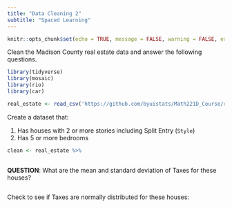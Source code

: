 ```yaml
---
title: "Data Cleaning 2"
subtitle: "Spaced Learning"
---
```

```r
knitr::opts_chunk$set(echo = TRUE, message = FALSE, warning = FALSE, error = TRUE)
```


Clean the Madison County real estate data and answer the following questions.  

```r
library(tidyverse)
library(mosaic)
library(rio)
library(car)

real_estate <- read_csv('https://github.com/byuistats/Math221D_Course/raw/refs/heads/main/Data/MadisonCountyRealEstateA.csv')

```



Create a dataset that:

  1. Has houses with 2 or more stories including Split Entry (`Style`)
  2. Has 5 or more bedrooms

  
```r
clean <- real_estate %>%
  


```

__QUESTION__:  What are the mean and standard deviation of Taxes for these houses?  

```r

```


Check to see if Taxes are normally distributed for these houses:  

```r

```



